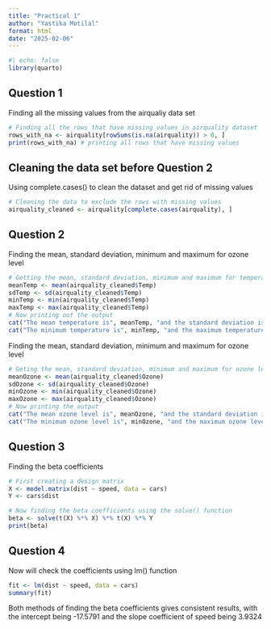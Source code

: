 ```yaml
---
title: "Practical 1"
author: "Yastika Motilal"
format: html
date: "2025-02-06"
---
```


```r
#| echo: false
library(quarto)
```

## Question 1

Finding all the missing values from the airqualiy data set

```r
# Finding all the rows that have missing values in airquality dataset
rows_with_na <- airquality[rowSums(is.na(airquality)) > 0, ]
print(rows_with_na) # printing all rows that have missing values
```

## Cleaning the data set before Question 2

Using complete.cases() to clean the dataset and get rid of missing values

```r
# Cleaning the data to exclude the rows with missing values
airquality_cleaned <- airquality[complete.cases(airquality), ]
```

## Question 2

Finding the mean, standard deviation, minimum and maximum for ozone level

```r
# Getting the mean, standard deviation, minimum and maximum for temperature 
meanTemp <- mean(airquality_cleaned$Temp) 
sdTemp <- sd(airquality_cleaned$Temp)
minTemp <- min(airquality_cleaned$Temp)
maxTemp <- max(airquality_cleaned$Temp)
# Now printing out the output
cat("The mean temperature is", meanTemp, "and the standard deviation is", sdTemp)
cat("The minimum temperature is", minTemp, "and the maximum temperature is", maxTemp)
```

Finding the mean, standard deviation, minimum and maximum for ozone level

```r
# Geting the mean, standard deviation, minimum and maximum for ozone level 
meanOzone <- mean(airquality_cleaned$Ozone) 
sdOzone <- sd(airquality_cleaned$Ozone)
minOzone <- min(airquality_cleaned$Ozone)
maxOzone <- max(airquality_cleaned$Ozone)
# Now printing the output
cat("The mean ozone level is", meanOzone, "and the standard deviation is", sdOzone)
cat("The minimum ozone level is", minOzone, "and the maximum ozone level is", maxOzone)
```

## Question 3

Finding the beta coefficients

```r
# First creating a design matrix 
X <- model.matrix(dist ~ speed, data = cars)
Y <- cars$dist

# Now finding the beta coefficients using the solve() function
beta <- solve(t(X) %*% X) %*% t(X) %*% Y
print(beta)
```

## Question 4

Now will check the coefficients using lm() function

```r
fit <- lm(dist ~ speed, data = cars)
summary(fit)
```

Both methods of finding the beta coefficients gives consistent results, with the intercept being -17.5791 and the slope coefficient of speed being 3.9324
